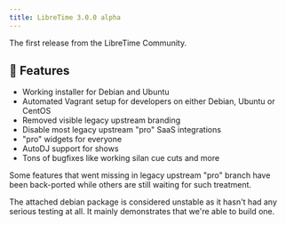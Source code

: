 ```yaml
---
title: LibreTime 3.0.0 alpha
---
```



<ReleaseHead date="2017-03-15" version="3.0.0-alpha"/>

The first release from the LibreTime Community.

## :rocket: Features

- Working installer for Debian and Ubuntu
- Automated Vagrant setup for developers on either Debian, Ubuntu or CentOS
- Removed visible legacy upstream branding
- Disable most legacy upstream "pro" SaaS integrations
- "pro" widgets for everyone
- AutoDJ support for shows
- Tons of bugfixes like working silan cue cuts and more

Some features that went missing in legacy upstream "pro" branch have been back-ported while others are still waiting for such treatment.

The attached debian package is considered unstable as it hasn't had any serious testing at all. It mainly demonstrates that we're able to build one.
